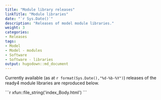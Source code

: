 ```yaml
---
title: "Module library releases"
linkTitle: "Module libraries"
date: "`r Sys.Date()`"
description: "Releases of model module libraries."
weight: 3
categories: 
- Releases
tags: 
- Model
- Model - modules
- Software
- Software - libraries
output: hugodown::md_document
---
```


Currently available (as at  `r format(Sys.Date(),"%d-%b-%Y")`) releases of the ready4 module libraries are reproduced below.

````{=html}
```r
xfun::file_string('index_Body.html')
```
````

